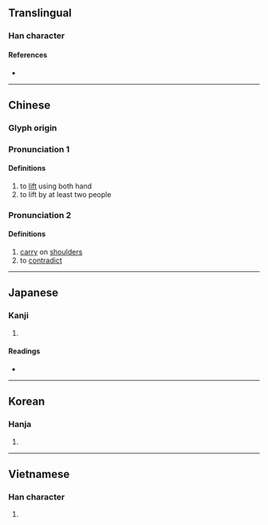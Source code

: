 {{also|摃}}
{{character info/new}}
==Translingual==

===Han character===
{{Han char|rn=64|rad=手|as=03|sn=6|four=51010|canj=QM|ids=⿰扌工}}

====References====
* {{Han ref|kx=0417.230|dkj=11798|dj=0764.150|hdz=31829.030|uh=625B|ud=25179|bh=A6AA|bd=42666}}

----

==Chinese==
{{zh-forms|alt=棡,掆,摃}}

===Glyph origin===
{{Han etym}}

===Pronunciation 1===
{{zh-pron
|m=gāng
|c=gong1,kong1
|mn=ml:kong/kng
|mn_note=kong - literary; kng - vernacular
|mc=y
|oc=y
|cat=v
}}

====Definitions====
{{zh-hanzi}}

# to [[lift]] using both hand
# to lift by at least two people

===Pronunciation 2===
{{zh-pron
|m=káng
|c=gong1,kong1
|mn=ml:kong/kng
|mn_note=kong - literary; kng - vernacular
|ma=Zh-káng.ogg
|cat=v
}}

====Definitions====
{{zh-hanzi}}

# [[carry]] on [[shoulder]]s
# to [[contradict]]
----

==Japanese==

===Kanji===
{{ja-kanji|grade=|rs=手03}}

# {{defn|lang=ja|sort=手03}}

====Readings====
* {{ja-readings|on=[[こう]] (kō)|kun=[[あげる]] (ageru), [[かつぐ]] (katsugu)}}

----

==Korean==

===Hanja===
{{ko-hanja|hangeul=강|eumhun=|rv=gang|mr=kang|y=kang}}

# {{defn|lang=ko|sort=手03}}

----

==Vietnamese==

===Han character===
{{vi-readings|rs=手03|hanviet=[[giăng]], [[giang]], [[căng]], [[dăng]], [[giằng]], [[dàng]], [[giương]], [[gồng]], [[khiêng]]}}

# {{defn|lang=vi|sort=手03}}

{{cln|vi|Han tu}}